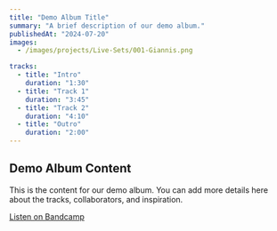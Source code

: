 ```yaml
---
title: "Demo Album Title"
summary: "A brief description of our demo album."
publishedAt: "2024-07-20"
images:
  - /images/projects/Live-Sets/001-Giannis.png

tracks:
  - title: "Intro"
    duration: "1:30"
  - title: "Track 1"
    duration: "3:45"
  - title: "Track 2"
    duration: "4:10"
  - title: "Outro"
    duration: "2:00"
---
```


## Demo Album Content

This is the content for our demo album. You can add more details here about the tracks, collaborators, and inspiration.

[Listen on Bandcamp](https://example.com/bandcamp-link) 